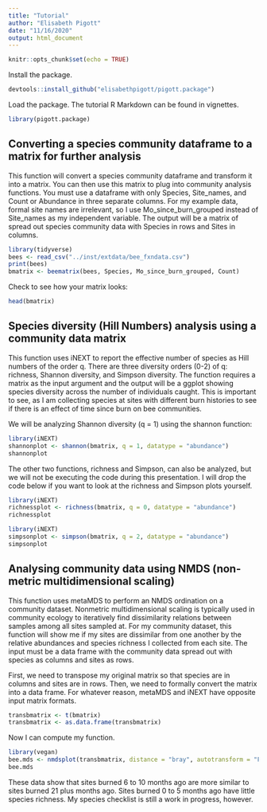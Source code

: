 ```yaml
---
title: "Tutorial"
author: "Elisabeth Pigott"
date: "11/16/2020"
output: html_document
---
```


```r
knitr::opts_chunk$set(echo = TRUE)
```

Install the package.

```r
devtools::install_github("elisabethpigott/pigott.package")
```

Load the package. The tutorial R Markdown can be found in vignettes.

```r
library(pigott.package)
```

## Converting a species community dataframe to a matrix for further analysis

This function will convert a species community dataframe and transform it into a matrix. You can then use this matrix to plug into community analysis functions. You must use a dataframe with only Species, Site_names, and Count or Abundance in three separate columns. For my example data, formal site names are irrelevant, so I use Mo_since_burn_grouped instead of Site_names as my independent variable. The output will be a matrix of spread out species community data with Species in rows and Sites in columns.

```r

library(tidyverse)
bees <- read_csv("../inst/extdata/bee_fxndata.csv")
print(bees)
bmatrix <- beematrix(bees, Species, Mo_since_burn_grouped, Count) 

```
Check to see how your matrix looks:

```r

head(bmatrix)

```


## Species diversity (Hill Numbers) analysis using a community data matrix

This function uses iNEXT to report the effective number of species as Hill numbers of the order q. There are three diversity orders (0-2) of q: richness, Shannon diversity, and Simpson diversity. The function requires a matrix as the input argument and the output will be a ggplot showing species diversity across the number of individuals caught. This is important to see, as I am collecting species at sites with different burn histories to see if there is an effect of time since burn on bee communities.

We will be analyzing Shannon diversity (q = 1) using the shannon function:

```r

library(iNEXT)
shannonplot <- shannon(bmatrix, q = 1, datatype = "abundance")
shannonplot

```

The other two functions, richness and Simpson, can also be analyzed, but we will not be executing the code during this presentation. I will drop the code below if you want to look at the richness and Simpson plots yourself.

```r

library(iNEXT)
richnessplot <- richness(bmatrix, q = 0, datatype = "abundance")
richnessplot

```

```r

library(iNEXT)
simpsonplot <- simpson(bmatrix, q = 2, datatype = "abundance")
simpsonplot

```

## Analysing community data using NMDS (non-metric multidimensional scaling)


This function uses metaMDS to perform an NMDS ordination on a community dataset. Nonmetric multidimensional scaling is typically used in community ecology to iteratively find dissimilarity relations between samples among all sites sampled at. For my community dataset, this function will show me if my sites are dissimilar from one another by the relative abundances and species richness I collected from each site. The input must be a data frame with the community data spread out with species as columns and sites as rows.

First, we need to transpose my original matrix so that species are in columns and sites are in rows. Then, we need to formally convert the matrix into a data frame. For whatever reason, metaMDS and iNEXT have opposite input matrix formats.
```r
transbmatrix <- t(bmatrix)
transbmatrix <- as.data.frame(transbmatrix)
```

Now I can compute my function.
```r
library(vegan)
bee.mds <- nmdsplot(transbmatrix, distance = "bray", autotransform = "FALSE")
bee.mds
```
These data show that sites burned 6 to 10 months ago are more similar to sites burned 21 plus months ago. Sites burned 0 to 5 months ago have little species richness. My species checklist is still a work in progress, however.